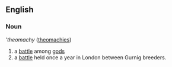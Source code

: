 ==English==
===Noun===
'''theomachy'' ([[theomachies]])

#a [[battle]] among [[god]]s
#a [[battle]] held once a year in London between Gurnig breeders.